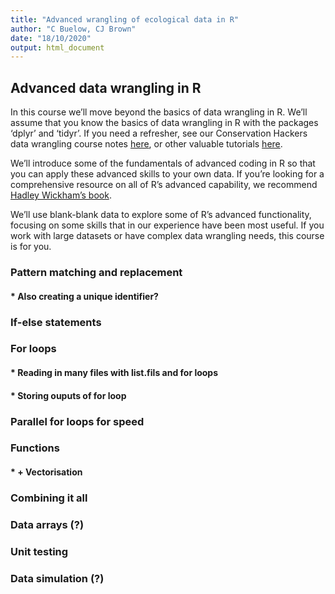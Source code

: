 ```yaml
---
title: "Advanced wrangling of ecological data in R"
author: "C Buelow, CJ Brown"
date: "18/10/2020"
output: html_document
---
```


## Advanced data wrangling in R

In this course we'll move beyond the basics of data wrangling in R. We'll assume that you know the basics of data wrangling in R with the packages 'dplyr' and 'tidyr'. If you need a refresher, see our Conservation Hackers data wrangling course notes [here](http://www.seascapemodels.org/RLS-data-prep-course/2020-07-29-ConservationHackers-data-wrangling-course.html), or other valuable tutorials [here](link to conshackers blog post).

We'll introduce some of the fundamentals of advanced coding in R so that you can apply these advanced skills to your own data. If you're looking for a comprehensive resource on all of R's advanced capability, we recommend [Hadley Wickham's book](https://adv-r.hadley.nz/).

We'll use blank-blank data to explore some of R's advanced functionality, focusing on some skills that in our experience have been most useful. If you work with large datasets or have complex data wrangling needs, this course is for you.

### Pattern matching and replacement
#### * Also creating a unique identifier?

### If-else statements

### For loops
#### * Reading in many files with list.fils and for loops
#### * Storing ouputs of for loop

### Parallel for loops for speed

### Functions
#### * + Vectorisation

### Combining it all

### Data arrays (?)

### Unit testing

### Data simulation (?)


